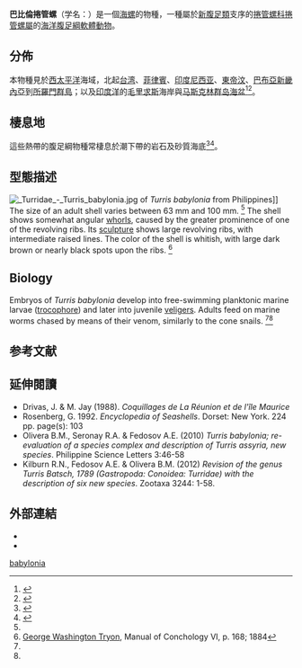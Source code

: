 {{noteTA
|T=zh-hans:巴比伦卷管螺;zh-hant:巴比倫捲管螺
|1=zh-hans:巴比伦卷管螺;zh-hant:巴比倫捲管螺
}}{{Speciesbox
| image = Turris babylonia shell.jpg
| image_caption = 一隻本物種的螺殼
| taxon = Turris babylonia
| display_parents = 7
| authority = ([[Carl_Linnaeus|Linnaeus]], 1758)
| synonyms_ref = {{r|WoRMS_435126}}
| synonyms =
* ''Lophiotoma babylonia'' <small>(Linnaeus, 1758)</small>
* ''Murex babylonius'' <small>Linne, 1758</small>
* ''Pleurotoma babylonia'' <small>Linnaeus, 1758</small>
*'' Pleurotoma raffrayi'' <small>Tapparone-Canefri, C.E., 1878</small>
* ''Turris assyria'' <small>Olivera, Seronay & Fedosov, 2010</small>
* ''Turris imperfecti'' <small>Röding, 1798</small>
* ''Turris nobilis'' <small>Röding, 1798</small>
* ''Turris pulchra'' <small>Röding, 1798</small>
* ''Turris tornatum'' <small>Röding, 1798</small>
}}

'''巴比倫捲管螺'''（学名：''{{lang|la|Turris babylonia}}''）是一個[[海螺|海螺]]的物種，一種屬於[[新腹足類|新腹足類]]支序的[[捲管螺科|捲管螺科]][[捲管螺屬|捲管螺屬]]的[[海洋生物|海洋]][[腹足綱|腹足綱]][[軟體動物|軟體動物]]{{r|WoRMS_435126
|shell_2903|TaiBIF_316496|TaiBNET_316496}}。

==分佈==
本物種見於[[西太平洋|西太平洋]]海域，北起[[台湾|台湾]]{{r|shell_2903}}、[[菲律賓|菲律賓]]{{r|aa}}、[[印度尼西亚|印度尼西亚]]{{r|shell_2903|shelldoc_720090224019|aa}}、[[東帝汶|東帝汶]]、[[巴布亞新畿內亞|巴布亞新畿內亞]]到[[所羅門群島|所羅門群島]]{{r|aa}}；以及[[印度洋|印度洋]]的[[毛里求斯|毛里求斯]]海岸與[[马斯克林群岛|马斯克林群岛]][[海盆|海盆]]<ref name=AA>{{gastropods.com|key=2|id=252|title=Turris babylonia}}</ref><ref>{{Cite web |url=http://www.discoverlife.org/20/q?search=Turris+babylonia |title=Discover Life |access-date=2017-12-02 |archive-date=2019-01-12 |archive-url=https://web.archive.org/web/20190112150025/https://www.discoverlife.org/20/q?search=Turris+babylonia |dead-url=no }}</ref>。

==棲息地==
這些熱帶的腹足綱物種常棲息於潮下帶的岩石及砂質海底{{r|shell_2903}}<ref name=BB>{{Cite web |url=http://www.theconesnail.com/meet-the-snails/other-shells/turris-babylonia |title=The Cone Snails |accessdate=2017-12-02 |archive-date=2010-08-23 |archive-url=https://web.archive.org/web/20100823165511/http://www.theconesnail.com/meet-the-snails/other-shells/turris-babylonia |dead-url=no }}</ref><ref name=CC>{{Cite web |url=http://www.sealifebase.org/summary/Turris-babylonia.html |title=Sealife Base |access-date=2017-12-02 |archive-date=2020-01-03 |archive-url=https://web.archive.org/web/20200103033126/https://www.sealifebase.org/summary/Turris-babylonia.html |dead-url=no }}</ref>。

==型態描述==
[[File:_Turridae_-_Turris_babylonia.jpg|thumb]] of ''Turris babylonia'' from Philippines]]
The size of an adult shell varies between 63 mm and 100 mm. <ref name=AA/> The shell shows somewhat angular [[Whorl_(mollusc)|whorls]], caused by the greater prominence of one of the revolving ribs. Its [[Sculpture_(mollusc)|sculpture]] shows large revolving ribs, with intermediate raised lines. The color of the shell is whitish, with large dark brown or nearly black spots upon the ribs. <ref name="Tryon"> [[George_Washington_Tryon|George Washington Tryon]], Manual of Conchology VI, p. 168; 1884 </ref>

==Biology==
Embryos of ''Turris babylonia'' develop into free-swimming planktonic marine larvae ([[trocophore|trocophore]]) and later into juvenile [[veligers|veligers]]. Adults feed on marine worms chased by means of their venom, similarly to the cone snails.  <ref name=BB/><ref name=CC/>

==参考文献==
{{reflist |refs=
<ref name="shell_2903">{{cite web
 |url=http://shell.sinica.edu.tw/chinese/shellbase_detail.php?science_no=2903
 |title=国际贝库：巴比倫捲管螺
 |publisher=台湾贝类资料库
 |accessdate=2009-08-11
 |archive-url=https://web.archive.org/web/20171203153906/http://shell.sinica.edu.tw/chinese/shellbase_detail.php?science_no=2903
 |archive-date=2017-12-03
 |dead-url=yes
 }}</ref>
<ref name="shelldoc_720090224019">{{shelldoc_720090224019}}</ref>
<ref name="TaiBIF_316496">{{TaiBIF
 | zh=巴比倫捲管螺 | id=316496
 | binomial=Turris babylonia | authority=Linnaeus, 1758 | var= 
 | accessdate=2013-01-24}}</ref>
<ref name="TaiBNET_316496">{{TaiBNET
 | zh=巴比倫捲管螺 | id=316496
 | binomial=Turris babylonia | authority=Linnaeus, 1758 | var= 
 | accessdate=2013-01-24}}</ref>
<ref name="WoRMS_435126">{{WoRMS |id=435126
 |title=''Turris babylonia'' (Linne, 1758)
 |access-date=2011-07-10 }}</ref>
}}

==延伸閱讀==
* Drivas, J. & M. Jay (1988). ''Coquillages de La Réunion et de l'île Maurice'' 
* Rosenberg, G. 1992. ''Encyclopedia of Seashells''. Dorset: New York. 224 pp. page(s): 103
* Olivera B.M., Seronay R.A. & Fedosov A.E. (2010) ''Turris babylonia; re-evaluation of a species complex and description of Turris assyria, new species''. Philippine Science Letters 3:46-58
* Kilburn R.N., Fedosov A.E. & Olivera B.M. (2012) ''Revision of the genus Turris Batsch, 1789 (Gastropoda: Conoidea: Turridae) with the description of six new species''. Zootaxa 3244: 1-58.

==外部連結==
{{commonscat|Turris babylonia|巴比倫捲管螺}}
* {{wikispecies-inline|Turris babylonia|巴比倫捲管螺}}
* {{eol|2990317|Turris babylonia}}

{{Mollusc-stub}}
{{taxonbar}}
[[Category:捲管螺屬|babylonia]]